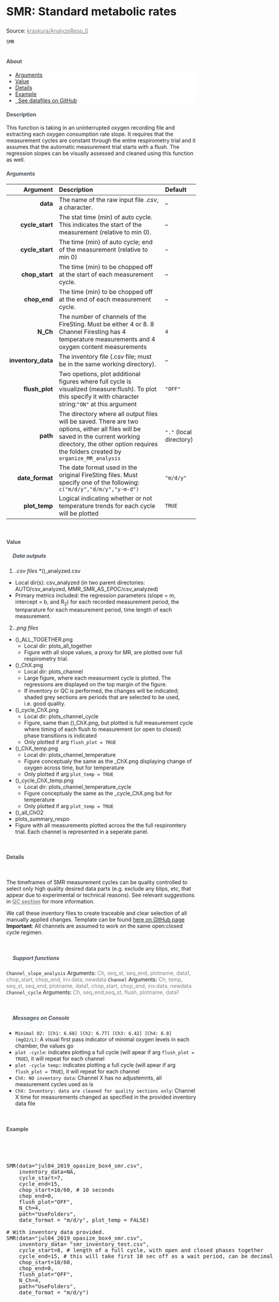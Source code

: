 



<div class="page-header">
  <h2 style="font-size: 30px; text-align:left;">SMR: Standard metabolic rates</h2>
  <p>Source: <a href = "#" style = "color:gray;">kraskura/AnalyzeResp_0</a></p>
</div>


`SMR`
<br>
<br>

<h4 style="color:#495057; font-weight: bold;  text-align: left">About</h4>
<ul class="breadcrumb" style="background-color:#fff; border:none; color:#3e3f3a">
  <li><a href="#Arguments">Arguments</a></li>
  <li><a href="#Value">Value</a></li>
  <li><a href="#Details">Details</a></li>
  <li><a href="#Example">Example</a></li>
  <li><a href="#"><i class="fas fa-download"></i>&nbsp; See datafiles on GitHub</a></li>
</ul>


<h4 style="color:#495057; font-weight: bold;  text-align: left">Description</h4>

This function is taking in an uninterrupted oxygen recording file and extracting each oxygen consumption rate slope. It requires that the measurement cycles are constant through the entire respirometry trial and it assumes that the automatic measurement trial starts with a flush. The regression slopes can be visually assessed and cleaned using this function as well.


<h4><a style="color:#495057; font-weight: bold;  text-align: left" name="Arguments">Arguments</a></h4>



  Argument       | Description | Default
---: | :------------- | :---
**data**             | The name of the raw input file _.csv_, a character. | --
**cycle_start**      | The stat time (min) of auto cycle. This indicates the start of the measurement (relative to min 0). | --
**cycle_start**      | The time (min) of auto cycle; end of the measurement (relative to min 0) | --
**chop_start**       | The time (min) to be chopped off at the start of each measurement cycle. | --
**chop_end**         | The time (min) to be chopped off at the end of each measurement cycle. | --
**N_Ch**             | The number of channels of the FireSting. Must be either 4 or 8. 8 Channel Firesting has 4 temperature measurements and 4 oxygen content measurements | `4`
**inventory_data**   | The inventory file (.csv file; must be in the same working directory). | --
**flush_plot**       | Two opetions, plot additional figures where full cycle is visualized (measure:flush). To plot this specify it with character string:`"ON"` at this argument| `"OFF"`
**path**             | The directory where all output files will be saved. There are two options, either all files will be saved in the current working directory, the other option requires the folders created by `organize_MR_analysis` |  `"."` (local directory)  
**date_format**      | The date format used in the original FireSting files. Must specify one of the following: `c("m/d/y","d/m/y","y-m-d")` | `"m/d/y"`
**plot_temp**   | Logical  indicating whether or not temperature trends for each cycle will be plotted | `TRUE`



<br><h4><a name="Value" style="color:#495057; font-weight: bold;  text-align: left">Value</a></h4>

<h5 style="color:#495057; font-weight: bold;  text-align: left; text-indent:+10px;"><i class="fas fa-ellipsis-h"></i>&nbsp; Data outputs</h5>

1. _.csv files_
*()_analyzed.csv
  - Local dir(s): csv_analyzed (in two parent directories: AUTO/csv_analyzed, MMR_SMR_AS_EPOC/csv_analyzed)
  - Primary metrics included: the regression parameters (slope = m, intercept = b, and R~2~) for each recorded measurement period, the temparature for each measurement period, time length of each measurement. 

2. _.png files_
* ()_ALL_TOGETHER.png
  - Local dir: plots_all_together
  - Figure with all slope values, a proxy for MR, are plotted over full respirometry trial.
* ()_ChX.png
  - Local dir: plots_channel
  - Large figure, where each measurment cycle is plotted. The regressions are displayed on the top margin of the figure. 
  - If inventory or QC is performed, the changes will be indicated; shaded grey sections are periods that are selected to be used, i.e. good quality. 
* ()_cycle_ChX.png
  - Local dir: plots_channel_cycle
  - Figure, same than ()_ChX.png, but plotted is full measurement cycle where timing of each flush to measurement (or open to closed) phase transitions is indicated
  - Only plotted if arg `flush_plot = TRUE` 
* ()_ChX_temp.png
  - Local dir: plots_channel_temperature
  - Figure conceptualy the same as the _ChX.png displaying change of oxygen across time, but for temperature
  - Only plotted if arg `plot_temp = TRUE` 
* ()_cycle_ChX_temp.png
  - Local dir: plots_channel_temperature_cycle
  - Figure conceptualy the same as the _cycle_ChX.png but for temperature
  - Only plotted if arg `plot_temp = TRUE` 
* ()_all_ChO2
 - plots_summary_respo
 - Figure with all measurements plotted across the the full respiromtery trial. Each channel is represented in a seperate panel.

<br><h4><a name="Details" style="color:#495057; font-weight: bold;  text-align: left">Details</a></h4> <br>

The timeframes of SMR measurement cycles can be quality controlled to select only high quality desired data parts (e.g. exclude any blips, etc, that appear due to experimental or technical reasons). See relevant suggestions in <a href="./QC_protocol.html" style = "color:#8e8c84; font-weight:bold;">QC section</a> for more information. 

We call these inventory files to create traceable and clear selection of all manually applied changes. Template can be found [here on GitHub page](herehere) 
**Important**: All channels are assumed to work on the same open:closed cycle regimen. 

<br><h5 style="color:#495057; font-weight: bold;  text-align: left; text-indent:+10px;"><i class="fas fa-ellipsis-h"></i>&nbsp; Support functions</h5>

`Channel_slope_analysis` Arguments: <a style="color:grey"> Ch, seq_st, seq_end, plotname, data1, chop_start, chop_end,  inv.data, newdata </a>
`Channel` Arguments: <a style="color:grey">Ch, temp, seq_st, seq_end, plotname, data1, chop_start, chop_end,  inv.data, newdata</a>
`Channel_cycle` Arguments: <a style="color:grey"> Ch, seq_end,seq_st, flush, plotname, data1 </a>


<br><h5 style="color:#495057; font-weight: bold;  text-align: left; text-indent:+10px;"><i class="fas fa-ellipsis-h"></i>&nbsp; Messages on Console</h4>

- `Minimal O2: [Ch1: 6.68] [Ch2: 6.77] [Ch3: 6.42] [Ch4: 6.8] (mgO2/L)`: A visual first pass indicator of minimal oxygen levels in each chamber, the values go 
- `plot -cycle`: indicates plotting a full cycle (will apear if arg `flush_plot = TRUE`), it will repeat for each channel
- `plot -cycle temp`:: indicates plotting a full cycle (will apear if arg `flush_plot = TRUE`), it will repeat for each channel
- `ChX: NO inventory data`: Channel X has no adjustemnts, all measurement cycles used as is
- `ChX: Inventory: data are cleaned for quality sections only`: Channel X time for measurements changed as specified in the provided inventory data file


<br>
<h4><a name="Example" style="color:#495057; font-weight: bold;  text-align: left">Example</a></h4> <br>


<pre class = "sourceCode yaml"> 

SMR(data="jul04_2019_opasize_box4_smr.csv",
    inventory_data=NA,
    cycle_start=7,
    cycle_end=15,
    chop_start=10/60, # 10 seconds
    chop_end=0,
    flush_plot="OFF",
    N_Ch=4,
    path="UseFolders",
    date_format = "m/d/y", plot_temp = FALSE)

# With inventory data provided.
SMR(data="jul04_2019_opasize_box4_smr.csv",
    inventory_data= "smr_inventory_test.csv",
    cycle_start=8, # length of a full cycle, with open and closed phases together
    cycle_end=15, # this will take first 10 sec off as a wait period, can be decimal
    chop_start=10/60, 
    chop_end=0,
    flush_plot="OFF",
    N_Ch=4,
    path="UseFolders",
    date_format = "m/d/y")

</pre>
